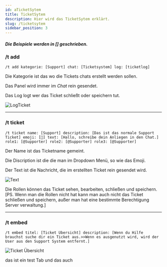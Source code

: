 ```yaml
---
id: aTicketSytem
title: TicketSytem
description: Hier wird das TicketSytem erklärt.
slug: /ticketsytem
sidebar_position: 3
---
```



<h5> Die Beispiele werden in [] geschrieben.</h5>

### /t add

```
/t add kategorie: [Support] chat: [Ticketsystem] log: [ticketlog]
```

Die Kategorie ist das wo die Tickets chats erstellt werden sollen.

Das Panel wird immer im *Chat* rein gesendet.

Das Log logt wer das Ticket schließt oder speichern tut.

![LogTicket](../static/img/Ticketslog.jpg)
________________________

### /t ticket

```
/t ticket name: [Support] description: [Das ist das normale Support Ticket] emoji: [📃] text: [Hallo, schreibe dein Anliegen in den Chat.] role1: [@Supporter] role2: [@Supporter] role3: [@Supporter]
```

Der Name ist das Ticketname gemeint.

Die Discription ist die die man im Dropdown Menü, so wie das Emoji. 

Der Text ist die Nachricht, die im erstellten Ticket rein gesendet wird.

![Text](../static/img/Tickets.jpg)

Die Rollen können das Ticket sehen, bearbeiten, schließen und speichern. 
[PS. Wenn man die Rollen nicht hat kann man auch nicht das Ticket schließen und speichern, außer man hat eine bestimmte Berechtigung Server verwaltung.]


________________________

### /t embed

```
/t embed titel: [Ticket Übersicht] description: [Wenn du Hilfe brauchst suche dir ein Ticket aus.>>Wenn es ausgenutzt wird, wird der User aus den Support System entfernt.]
```

![Ticket Übersicht](../static/img/ticket_übersicht.png) 

<Tabs groupId="operating-systems">
  <TabItem value="test" label="test">das ist ein test Tab</TabItem>
  <TabItem value="test2" label="test2">und das auch</TabItem>
</Tabs>
